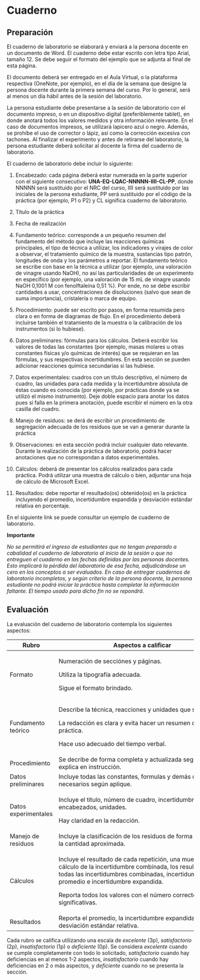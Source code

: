 # Cuaderno

## Preparación

El cuaderno de laboratorio se elaborará y enviará a la persona docente en un documento de Word. El cuaderno debe estar escrito con letra tipo Arial, tamaño 12. Se debe seguir el formato del ejemplo que se adjunta al final de esta página.

El documento deberá ser entregado en el Aula Virtual, o la plataforma respectiva (OneNote, por ejemplo), en el día de la semana que designe la persona docente durante la primera semana del curso. Por lo general, será al menos un día hábil antes de la sesión del laboratorio.

La persona estudiante debe presentarse a la sesión de laboratorio con el documento impreso, o en un dispositivo digital (preferiblemente tablet), en donde anotará todos los valores medidos y otra información relevante. En el caso de documentos impresos, se utilizará lapicero azul o negro. Además, se prohíbe el uso de corrector o lápiz, así como la corrección excesiva con tachones. Al finalizar el experimento y antes de retirarse del laboratorio, la persona estudiante deberá solicitar al docente la firma del cuaderno de laboratorio.

El cuaderno de laboratorio debe incluir lo siguiente:

1.  Encabezado: cada página deberá estar numerada en la parte superior con el siguiente consecutivo: **UNA-EQ-LQAC-NNNNN-IIII-CL-PP**, donde NNNNN será sustituido por el NRC del curso, IIII será sustituido por las iniciales de la persona estudiante, PP será sustituido por el código de la práctica (por ejemplo, P1 o P2) y CL significa cuaderno de laboratorio.

2.  Título de la práctica

3.  Fecha de realización

4.  Fundamento teórico: corresponde a un pequeño resumen del fundamento del método que incluye las reacciones químicas principales, el tipo de técnica a utilizar, los indicadores y virajes de color a observar, el tratamiento químico de la muestra, sustancias tipo patrón, longitudes de onda y los parámetros a reportar. El fundamento teórico se escribe con base en la técnica a utilizar (por ejemplo, una valoración de vinagre usando NaOH), no así las particularidades de un experimento en específico (por ejemplo, una valoración de 15 mL de vinagre usando NaOH 0,1001 M con fenolftaleína 0,51 %). Por ende, no se debe escribir cantidades a usar, concentraciones de disoluciones (salvo que sean de suma importancia), cristalería o marca de equipo.

5.  Procedimiento: puede ser escrito por pasos, en forma resumida pero clara o en forma de diagramas de flujo. En el procedimiento deberá incluirse también el tratamiento de la muestra o la calibración de los instrumentos (si lo hubiese).

6.  Datos preliminares: fórmulas para los cálculos. Deberá escribir los valores de todas las constantes (por ejemplo, masas molares u otras constantes físicas y/o químicas de interés) que se requieran en las fórmulas, y sus respectivas incertidumbres. En esta sección se pueden adicionar reacciones química secundarias si las hubiese.

7.  Datos experimentales: cuadros con un título descriptivo, el número de cuadro, las unidades para cada medida y la incertidumbre absoluta de éstas cuando es conocida (por ejemplo, por prácticas donde ya se utilizó el mismo instrumento). Deje doble espacio para anotar los datos pues si falla en la primera anotación, puede escribir el número en la otra casilla del cuadro.

8.  Manejo de residuos: se derá de escribir un procedimiento de segregación adecuada de los residuos que se van a generar durante la práctica

9.  Observaciones: en esta sección podrá incluir cualquier dato relevante. Durante la realización de la práctica de laboratorio, podrá hacer anotaciones que no correspondan a datos experimentales.

10. Cálculos: deberá de presentar los cálculos realizados para cada práctica. Podrá utilizar una muestra de cálculo o bien, adjuntar una hoja de cálculo de Microsoft Excel.

11. Resultados: debe reportar el resultado(os) obtenido(os) en la práctica incluyendo el promedio, incertidumbre expandida y desviación estándar relativa en porcentaje.

En el siguiente link se puede consultar un ejemplo de cuaderno de laboratorio.

**Importante**

*No se permitirá el ingreso de estudiantes que no tengan preparado a cabalidad el cuaderno de laboratorio al inicio de la sesión o que no entreguen el cuaderno en las fechas definidas por las personas docentes. Esto implicará la pérdida del laboratorio de esa fecha, adjudicándose un cero en los conceptos a ser evaluados. En caso de entregar cuadernos de laboratorio incompletos, y según criterio de la persona docente, la persona estudiante no podrá iniciar la práctica hasta completar la información faltante. El tiempo usado para dicho fin no se repondrá.*

## Evaluación

La evaluación del cuaderno de laboratorio contempla los siguientes aspectos:

+----------------------+-------------------------------------------------------------------------------------------------------------------------------------------------------------------------------------------------------------+--------+
| **Rubro**            | Aspectos a calificar                                                                                                                                                                                        | \%     |
+======================+=============================================================================================================================================================================================================+========+
| Formato              | Numeración de secciónes y páginas.                                                                                                                                                                          | 5      |
|                      |                                                                                                                                                                                                             |        |
|                      | Utiliza la tipografía adecuada.                                                                                                                                                                             |        |
|                      |                                                                                                                                                                                                             |        |
|                      | Sigue el formato brindado.                                                                                                                                                                                  |        |
+----------------------+-------------------------------------------------------------------------------------------------------------------------------------------------------------------------------------------------------------+--------+
| Fundamento teórico   | Describe la técnica, reacciones y unidades que se reportan.                                                                                                                                                 | 20     |
|                      |                                                                                                                                                                                                             |        |
|                      | La redacción es clara y evita hacer un resumen de la práctica.                                                                                                                                              |        |
|                      |                                                                                                                                                                                                             |        |
|                      | Hace uso adecuado del tiempo verbal.                                                                                                                                                                        |        |
+----------------------+-------------------------------------------------------------------------------------------------------------------------------------------------------------------------------------------------------------+--------+
| Procedimiento        | Se decribe de forma completa y actualizada según se explica en instrucción.                                                                                                                                 | 5      |
+----------------------+-------------------------------------------------------------------------------------------------------------------------------------------------------------------------------------------------------------+--------+
| Datos preliminares   | Incluye todas las constantes, formulas y demás datos necesarios según aplique.                                                                                                                              | 5      |
+----------------------+-------------------------------------------------------------------------------------------------------------------------------------------------------------------------------------------------------------+--------+
| Datos experimentales | Incluye el título, número de cuadro, incertidumbres, encabezados, unidades.                                                                                                                                 | 20     |
|                      |                                                                                                                                                                                                             |        |
|                      | Hay claridad en la redacción.                                                                                                                                                                               |        |
+----------------------+-------------------------------------------------------------------------------------------------------------------------------------------------------------------------------------------------------------+--------+
| Manejo de residuos   | Incluye la clasificación de los residuos de forma correcta y la cantidad aproximada.                                                                                                                        | 5      |
+----------------------+-------------------------------------------------------------------------------------------------------------------------------------------------------------------------------------------------------------+--------+
| Cálculos             | Incluye el resultado de cada repetición, una muestra de cálculo de la incertidumbre combinada, los resultados de todas las incertidumbres combinadas, incertidumbre del promedio e incertidumbre expandida. | 35     |
|                      |                                                                                                                                                                                                             |        |
|                      | Reporta todos los valores con el número correcto de cifras significativas.                                                                                                                                  |        |
+----------------------+-------------------------------------------------------------------------------------------------------------------------------------------------------------------------------------------------------------+--------+
| Resultados           | Reporta el promedio, la incertidumbre expandida y la desviación estándar relativa.                                                                                                                          | 5      |
+----------------------+-------------------------------------------------------------------------------------------------------------------------------------------------------------------------------------------------------------+--------+

Cada rubro se califica utilizando una escala de *excelente* (3p), *satisfactorio* (2p), *insatisfactorio* (1p) o *deficiente* (0p). Se considera *excelente* cuando se cumple completamente con todo lo solicitado, *satisfactorio* cuando hay deficiencias en al menos 1-2 aspectos, *insatisfactorio* cuando hay deficiencias en 2 o más aspectos, y *deficiente* cuando no se presenta la sección.
